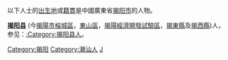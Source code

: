 {{Catnav|頁面分類|各種主題的頁面分類|依中国各省来作的分类|各地中国人|广东人|潮汕人}}

以下人士的[[出生地|出生地]]或[[籍貫|籍貫]]是中國廣東省[[揭阳市|揭阳市]]的人物。

'''[[揭阳县|揭阳县]]''' (今[[揭陽市|揭陽市]][[榕城區|榕城區]]，[[東山區_(揭陽市)|東山區]]，[[揭陽經濟開發試驗區|揭陽經濟開發試驗區]]，[[揭東縣|揭東縣]]及[[揭西縣|揭西縣]])人，参见：[[:Category:揭阳县人|:Category:揭阳县人]]。

[[Category:揭阳|Category:揭阳]]
[[Category:潮汕人|Category:潮汕人]]
[[Category:广东人|J]]